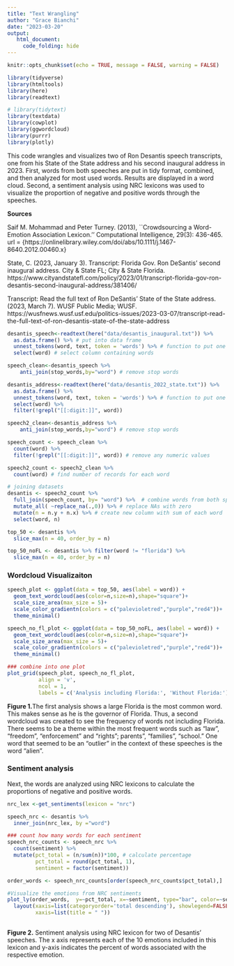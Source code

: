 ```yaml
---
title: "Text Wrangling"
author: "Grace Bianchi"
date: "2023-03-20"
output:
   html_document:
     code_folding: hide
---
```


```r
knitr::opts_chunk$set(echo = TRUE, message = FALSE, warning = FALSE)

library(tidyverse)
library(htmltools)
library(here)
library(readtext)

# library(tidytext)
library(textdata)
library(cowplot)
library(ggwordcloud)
library(purrr)
library(plotly)

```

This code wrangles and visualizes two of Ron Desantis speech transcripts, one from his State of the State address and his second inaugural address in 2023. First, words from both speeches are put in tidy format, combined, and then analyzed for most used words. Results are displayed in a word cloud. Second, a sentiment analysis using NRC lexicons was used to visualize the proportion of negative and positive words through the speeches.

**Sources**

Saif M. Mohammad and Peter Turney. (2013), ``Crowdsourcing a Word-Emotion Association Lexicon.'' Computational Intelligence, 29(3): 436-465. url = {https://onlinelibrary.wiley.com/doi/abs/10.1111/j.1467-8640.2012.00460.x}

State, C. (2023, January 3). Transcript: Florida Gov. Ron DeSantis’ second inaugural address. City & State FL; City & State Florida. https://www.cityandstatefl.com/policy/2023/01/transcript-florida-gov-ron-desantis-second-inaugural-address/381406/

Transcript: Read the full text of Ron DeSantis’ State of the State address. (2023, March 7). WUSF Public Media; WUSF. https://wusfnews.wusf.usf.edu/politics-issues/2023-03-07/transcript-read-the-full-text-of-ron-desantis-state-of-the-state-address


```r
desantis_speech<-readtext(here("data/desantis_inaugural.txt")) %>% 
  as.data.frame() %>% # put into data frame
  unnest_tokens(word, text, token = 'words') %>% # function to put one word per row
  select(word) # select column containing words

speech_clean<-desantis_speech %>% 
    anti_join(stop_words,by="word") # remove stop words
```

```r
desantis_address<-readtext(here("data/desantis_2022_state.txt")) %>% 
  as.data.frame() %>% 
  unnest_tokens(word, text, token = 'words') %>% # function to put one word per row
  select(word) %>% 
  filter(!grepl("[[:digit:]]", word))

speech2_clean<-desantis_address %>% 
    anti_join(stop_words,by="word") # remove stop words
```

```r
speech_count <- speech_clean %>% 
  count(word) %>% 
  filter(!grepl("[[:digit:]]", word)) # remove any numeric values

speech2_count <- speech2_clean %>% 
  count(word) # find number of records for each word

# joining datasets
desantis <- speech2_count %>% 
  full_join(speech_count, by= "word") %>%  # combine words from both speeches
  mutate_all( ~replace_na(.,0)) %>% # replace NAs with zero
  mutate(n = n.y + n.x) %>% # create new column with sum of each word
  select(word, n)

top_50 <- desantis %>% 
  slice_max(n = 40, order_by = n)

top_50_noFL <- desantis %>% filter(word != "florida") %>% 
  slice_max(n = 40, order_by = n)

```

### Wordcloud Visualizaiton

```r
speech_plot <- ggplot(data = top_50, aes(label = word)) +
  geom_text_wordcloud(aes(color=n,size=n),shape="square")+
  scale_size_area(max_size = 5)+
  scale_color_gradientn(colors = c("palevioletred","purple","red4"))+
  theme_minimal()

speech_no_fl_plot <- ggplot(data = top_50_noFL, aes(label = word)) +
  geom_text_wordcloud(aes(color=n,size=n),shape="square")+
  scale_size_area(max_size = 5)+
  scale_color_gradientn(colors = c("palevioletred","purple","red4"))+
  theme_minimal()

### combine into one plot
plot_grid(speech_plot, speech_no_fl_plot,
          align = 'v',
          ncol = 1,
          labels = c('Analysis including Florida:', 'Without Florida:'))

```

**Figure 1.**The first analysis shows a large Florida is the most common word. This makes sense as he is the governor of Florida. Thus, a second wordcloud was created to see the frequency of words not including Florida. There seems to be a theme within the most frequent words such as "law", "freedom", "enforcement" and "rights"; parents", "families", "school." One word that seemed to be an "outlier" in the context of these speeches is the word "alien".


### Sentiment analysis

Next, the words are analyzed using NRC lexicons to calculate the proportions of negative and positive words. 


```r
nrc_lex <-get_sentiments(lexicon = "nrc")

speech_nrc <- desantis %>% 
  inner_join(nrc_lex, by ="word")

### count how many words for each sentiment
speech_nrc_counts <- speech_nrc %>% 
  count(sentiment) %>% 
  mutate(pct_total = (n/sum(n))*100, # calculate percentage
         pct_total = round(pct_total, 1),
         sentiment = factor(sentiment)) 

order_words <- speech_nrc_counts[order(speech_nrc_counts$pct_total),]

```

```r
#Visualize the emotions from NRC sentiments
plot_ly(order_words,  y=~pct_total, x=~sentiment, type="bar", color=~sentiment) %>%
  layout(xaxis=list(categoryorder='total descending'), showlegend=FALSE, yaxis=list(title = "Percent of words used"),
         xaxis=list(title = " "))
  
```

**Figure 2.** Sentiment analysis using NRC lexicon for two of Desantis' speeches. The x axis represents each of the 10 emotions included in this lexicon and y-axis indicates the percent of words associated with the respective emotion.
